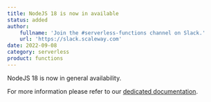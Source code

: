 ```yaml
---
title: NodeJS 18 is now in available
status: added
author:
    fullname: 'Join the #serverless-functions channel on Slack.'
    url: 'https://slack.scaleway.com'
date: 2022-09-08
category: serverless
product: functions
---
```


NodeJS 18 is now in general availability. 


For more information please refer to our [dedicated documentation](/serverless-functions/reference-content/functions-lifecycle/).
